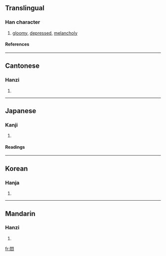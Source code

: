 {{see|闷}}

==Translingual==
===Han character===
{{Han char|rn=61|rad=心|as=08|sn=12|four=7733<sub>7</sub>|canj=日弓心 (ANP)}}
# [[gloomy]], [[depressed]], [[melancholy]]
====References====
{{Han ref|kx=1333.091|dkj=10729|dj=0722.090|hdz=74291.040|uh=60B6|ud=24758|bh=B465|bd=46181}}
----
==Cantonese==
===Hanzi===
{{yue-hanzi|jyut=|y=mun6}}
# {{defn|Cantonese}}
----
==Japanese==
===Kanji===
{{ja-kanji|grade=|rs=心08}}
# {{defn|Japanese}} 
====Readings====
{{ja-readings|on=[[もん]] (mon)|kun=[[もだえる]] (modaeru), [[もだえ]] (modae)}}
----
==Korean==
===Hanja===
{{ko-hanja|hangeul=민|eumhun=|rv=min|mr=min|y=min}}
# {{defn|Korean}}
----
==Mandarin==
===Hanzi===
{{cmn-hanzi|sim=闷|pin=[[mèn]] (men4)|wg=men<sup>4</sup>}}
# {{defn|Mandarin}}

[[fr:悶]]